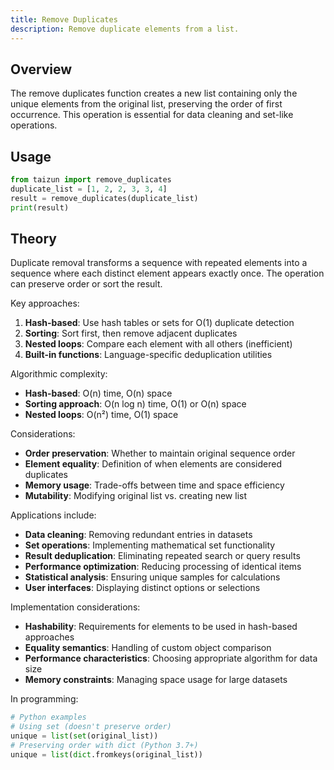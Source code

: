```yaml
---
title: Remove Duplicates
description: Remove duplicate elements from a list.
---
```


## Overview

The remove duplicates function creates a new list containing only the unique elements from the original list, preserving the order of first occurrence. This operation is essential for data cleaning and set-like operations.

## Usage

```python
from taizun import remove_duplicates
duplicate_list = [1, 2, 2, 3, 3, 4]
result = remove_duplicates(duplicate_list)
print(result)
```

## Theory

Duplicate removal transforms a sequence with repeated elements into a sequence where each distinct element appears exactly once. The operation can preserve order or sort the result.

Key approaches:
1. **Hash-based**: Use hash tables or sets for O(1) duplicate detection
2. **Sorting**: Sort first, then remove adjacent duplicates
3. **Nested loops**: Compare each element with all others (inefficient)
4. **Built-in functions**: Language-specific deduplication utilities

Algorithmic complexity:
- **Hash-based**: O(n) time, O(n) space
- **Sorting approach**: O(n log n) time, O(1) or O(n) space
- **Nested loops**: O(n²) time, O(1) space

Considerations:
- **Order preservation**: Whether to maintain original sequence order
- **Element equality**: Definition of when elements are considered duplicates
- **Memory usage**: Trade-offs between time and space efficiency
- **Mutability**: Modifying original list vs. creating new list

Applications include:
- **Data cleaning**: Removing redundant entries in datasets
- **Set operations**: Implementing mathematical set functionality
- **Result deduplication**: Eliminating repeated search or query results
- **Performance optimization**: Reducing processing of identical items
- **Statistical analysis**: Ensuring unique samples for calculations
- **User interfaces**: Displaying distinct options or selections

Implementation considerations:
- **Hashability**: Requirements for elements to be used in hash-based approaches
- **Equality semantics**: Handling of custom object comparison
- **Performance characteristics**: Choosing appropriate algorithm for data size
- **Memory constraints**: Managing space usage for large datasets

In programming:
```python
# Python examples
# Using set (doesn't preserve order)
unique = list(set(original_list))
# Preserving order with dict (Python 3.7+)
unique = list(dict.fromkeys(original_list))
```